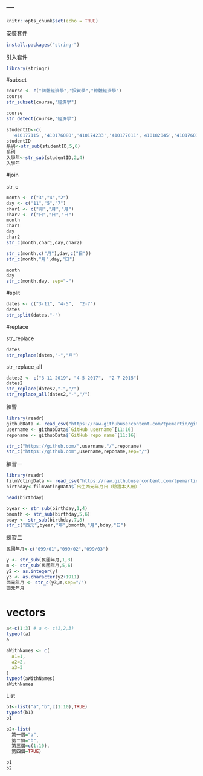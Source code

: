 ---
---

```r
knitr::opts_chunk$set(echo = TRUE)
```

安裝套件
```r
install.packages("stringr")
```

引入套件
```r
library(stringr)
```

#subset

```r
course <- c("個體經濟學","投資學","總體經濟學")
course
str_subset(course,"經濟學")
```

```r
course
str_detect(course,"經濟學")
```

```r
studentID<-c(
  '410177115','410176080','410174233','410177011','410182045','410176014')
studentID
系別<-str_sub(studentID,5,6)
系別
入學年<-str_sub(studentID,2,4)
入學年
```

#join

str_c
```r
month <- c("3","4","2")
day <- c("11","5","7")
char1 <- c("月","月","月")
char2 <- c("日","日","日")
month
char1
day 
char2
str_c(month,char1,day,char2)
```

```r
str_c(month,c("月"),day,c("日"))
str_c(month,"月",day,"日")
```

```r
month
day
str_c(month,day, sep="-")
```

#split

```r
dates <- c("3-11", "4-5",  "2-7")
dates
str_split(dates,"-")
```

#replace

str_replace
```r
dates
str_replace(dates,"-","月")
```

str_replace_all
```r
dates2 <- c("3-11-2019", "4-5-2017",  "2-7-2015")
dates2
str_replace(dates2,"-","/")
str_replace_all(dates2,"-","/")
```

練習
```r
library(readr)
githubData <- read_csv("https://raw.githubusercontent.com/tpemartin/github-data/master/githubData.csv")
username <- githubData$`GitHub username`[11:16]
reponame <- githubData$`GitHub repo name`[11:16]
```

```r
str_c("https://github.com/",username,"/",reponame)
str_c("https://github.com",username,reponame,sep="/")
```

練習一
```r
library(readr)
filmVotingData <- read_csv("https://raw.githubusercontent.com/tpemartin/github-data/master/%E7%AC%AC%E4%B8%89%E5%B1%86%E7%B6%93%E6%BF%9F%E6%92%AD%E5%AE%A2%E7%AB%B6%E8%B3%BD%E5%8F%83%E8%B3%BD%E4%BD%9C%E5%93%81%E6%8A%95%E7%A5%A8%E7%B5%90%E6%9E%9C%E6%A8%A3%E6%9C%AC%20-%20Sheet1.csv")
birthday<-filmVotingData$`出生西元年月日（驗證本人用）`
```

```r
head(birthday)

byear <- str_sub(birthday,1,4)
bmonth <- str_sub(birthday,5,6)
bday <- str_sub(birthday,7,8)
str_c("西元",byear,"年",bmonth,"月",bday,"日")
```

練習二
```r
民國年月<-c("099/01","099/02","099/03")
```

```r
y <- str_sub(民國年月,1,3)
m <- str_sub(民國年月,5,6)
y2 <- as.integer(y)
y3 <- as.character(y2+1911)
西元年月 <- str_c(y3,m,sep="/")
西元年月
```

# vectors

```r
a<-c(1:3) # a <- c(1,2,3)
typeof(a)
a
```

```r
aWithNames <- c(
  a1=1,
  a2=2,
  a3=3
)
typeof(aWithNames)
aWithNames
```

List
```r
b1<-list("a","b",c(1:10),TRUE)
typeof(b1)
b1
```

```r
b2<-list(
  第一個="a",
  第二個="b",
  第三個=c(1:10),
  第四個=TRUE)
```

```r
b1
b2
```

